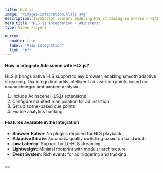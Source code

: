 ```yaml
---
title: HLS.js
image: "/images/integration/hlsjs.svg"
description: JavaScript library enabling HLS streaming in browsers without plugins, perfect for scalable video delivery with ad insertion.
meta_title: "HLS.js Integration - Adinscene"
type: Video Players

button:
  enable: true
  label: "View Integration"
  link: "#?"
---
```


#### How to integrate Adinscene with HLS.js?

HLS.js brings native HLS support to any browser, enabling smooth adaptive streaming. Our integration adds intelligent ad insertion points based on scene changes and content analysis.

1. Include Adinscene HLS.js extensions
2. Configure manifest manipulation for ad insertion
3. Set up scene-based cue points
4. Enable analytics tracking

#### Features available in the Integration

- **Browser Native**: No plugins required for HLS playback
- **Adaptive Bitrate**: Automatic quality switching based on bandwidth
- **Low Latency**: Support for LL-HLS streaming
- **Lightweight**: Minimal footprint with modular architecture
- **Event System**: Rich events for ad triggering and tracking

<br />

<Button label="Install HLS.js Extension" link="#" />